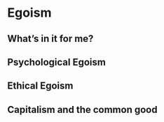 # Egoism

## What's in it for me?

## Psychological Egoism

## Ethical Egoism

## Capitalism and the common good
